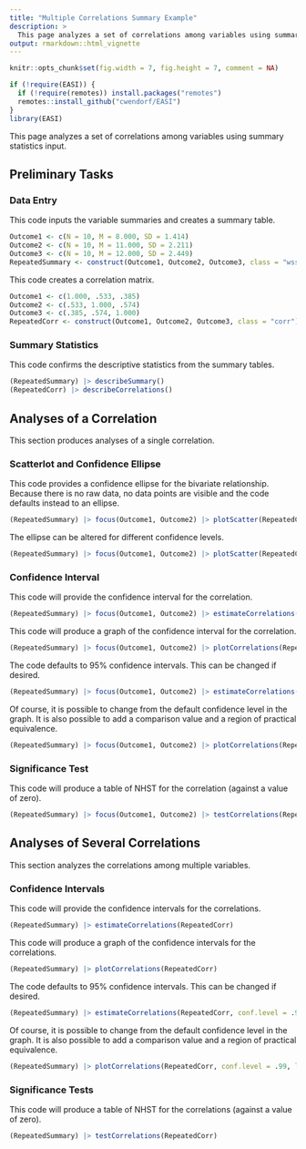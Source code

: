 ```yaml
---
title: "Multiple Correlations Summary Example"
description: >
  This page analyzes a set of correlations among variables using summary statistics input.
output: rmarkdown::html_vignette
---
```


```r
knitr::opts_chunk$set(fig.width = 7, fig.height = 7, comment = NA)
```

```r
if (!require(EASI)) {
  if (!require(remotes)) install.packages("remotes")
  remotes::install_github("cwendorf/EASI")
}
library(EASI)
```

This page analyzes a set of correlations among variables using summary statistics input.

## Preliminary Tasks

### Data Entry

This code inputs the variable summaries and creates a summary table.
```r
Outcome1 <- c(N = 10, M = 8.000, SD = 1.414)
Outcome2 <- c(N = 10, M = 11.000, SD = 2.211)
Outcome3 <- c(N = 10, M = 12.000, SD = 2.449)
RepeatedSummary <- construct(Outcome1, Outcome2, Outcome3, class = "wss")
```

This code creates a correlation matrix.
```r
Outcome1 <- c(1.000, .533, .385)
Outcome2 <- c(.533, 1.000, .574)
Outcome3 <- c(.385, .574, 1.000)
RepeatedCorr <- construct(Outcome1, Outcome2, Outcome3, class = "corr")
```

### Summary Statistics

This code confirms the descriptive statistics from the summary tables.
```r
(RepeatedSummary) |> describeSummary()
(RepeatedCorr) |> describeCorrelations()
```

## Analyses of a Correlation

This section produces analyses of a single correlation.

### Scatterlot and Confidence Ellipse

This code provides a confidence ellipse for the bivariate relationship. Because there is no raw data, no data points are visible and the code defaults instead to an ellipse.
```r
(RepeatedSummary) |> focus(Outcome1, Outcome2) |> plotScatter(RepeatedCorr)
```

The ellipse can be altered for different confidence levels.
```r
(RepeatedSummary) |> focus(Outcome1, Outcome2) |> plotScatter(RepeatedCorr, conf.level = .99)
```

### Confidence Interval

This code will provide the confidence interval for the correlation.
```r
(RepeatedSummary) |> focus(Outcome1, Outcome2) |> estimateCorrelations(RepeatedCorr)
```

This code will produce a graph of the confidence interval for the correlation.
```r
(RepeatedSummary) |> focus(Outcome1, Outcome2) |> plotCorrelations(RepeatedCorr)
```

The code defaults to 95% confidence intervals. This can be changed if desired.
```r
(RepeatedSummary) |> focus(Outcome1, Outcome2) |> estimateCorrelations(RepeatedCorr, conf.level = .99)
```

Of course, it is possible to change from the default confidence level in the graph. It is also possible to add a comparison value and a region of practical equivalence.
```r
(RepeatedSummary) |> focus(Outcome1, Outcome2) |> plotCorrelations(RepeatedCorr, conf.level = .99, line = 0, rope = c(-.2, .2))
```

### Significance Test

This code will produce a table of NHST for the correlation (against a value of zero).
```r
(RepeatedSummary) |> focus(Outcome1, Outcome2) |> testCorrelations(RepeatedCorr)
```

## Analyses of Several Correlations

This section analyzes the correlations among multiple variables.

### Confidence Intervals

This code will provide the confidence intervals for the correlations.
```r
(RepeatedSummary) |> estimateCorrelations(RepeatedCorr)
```

This code will produce a graph of the confidence intervals for the correlations.
```r
(RepeatedSummary) |> plotCorrelations(RepeatedCorr)
```

The code defaults to 95% confidence intervals. This can be changed if desired.
```r
(RepeatedSummary) |> estimateCorrelations(RepeatedCorr, conf.level = .99)
```

Of course, it is possible to change from the default confidence level in the graph. It is also possible to add a comparison value and a region of practical equivalence.
```r
(RepeatedSummary) |> plotCorrelations(RepeatedCorr, conf.level = .99, line = 0, rope = c(-.2, .2))
```

### Significance Tests

This code will produce a table of NHST for the correlations (against a value of zero).
```r
(RepeatedSummary) |> testCorrelations(RepeatedCorr)
```
